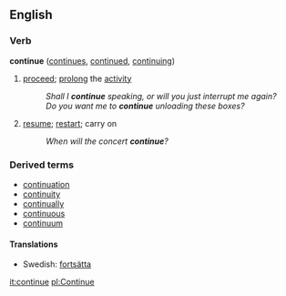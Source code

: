 ==English==

===Verb===
'''continue'''  ([[continues]], [[continued]], [[continuing]])
#[[proceed]]; [[prolong]] the [[activity]]
#:''Shall I '''continue''' speaking, or will you just interrupt me again?''
#:''Do you want me to '''continue''' unloading these boxes?''
#[[resume]]; [[restart]]; carry on
#:''When will the concert '''continue'''?''

===Derived terms===
*[[continuation]]
*[[continuity]]
*[[continually]]
*[[continuous]]
*[[continuum]]

====Translations====
*Swedish: [[fortsätta]]

[[it:continue]]
[[pl:Continue]]